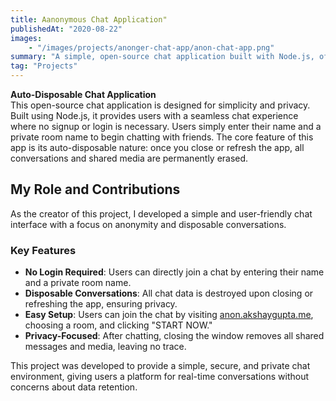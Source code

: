 ```yaml
---
title: Aanonymous Chat Application"
publishedAt: "2020-08-22"
images: 
    - "/images/projects/anonger-chat-app/anon-chat-app.png"
summary: "A simple, open-source chat application built with Node.js, offering auto-disposable conversations with no signup or login required."
tag: "Projects"
---
```


**Auto-Disposable Chat Application**  
This open-source chat application is designed for simplicity and privacy. Built using Node.js, it provides users with a seamless chat experience where no signup or login is necessary. Users simply enter their name and a private room name to begin chatting with friends. The core feature of this app is its auto-disposable nature: once you close or refresh the app, all conversations and shared media are permanently erased.  

## My Role and Contributions  
As the creator of this project, I developed a simple and user-friendly chat interface with a focus on anonymity and disposable conversations.  

### Key Features  
- **No Login Required**: Users can directly join a chat by entering their name and a private room name.  
- **Disposable Conversations**: All chat data is destroyed upon closing or refreshing the app, ensuring privacy.  
- **Easy Setup**: Users can join the chat by visiting [anon.akshaygupta.me](http://anon.akshaygupta.me), choosing a room, and clicking "START NOW."  
- **Privacy-Focused**: After chatting, closing the window removes all shared messages and media, leaving no trace.  

This project was developed to provide a simple, secure, and private chat environment, giving users a platform for real-time conversations without concerns about data retention.
